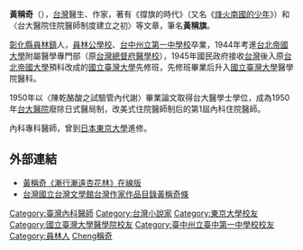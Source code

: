 '''黃稱奇'''（{{bd|1925年|9月|||catIdx=Huang黃稱奇}}），[[台灣|台灣]]醫生、作家，著有《撐旗的時代》（又名《[[烽火南國的少年|烽火南國的少年]]》）和〈台大醫院住院醫師制度建立之初〉等文章，筆名'''黃稱旗'''。

[[彰化縣|彰化縣]][[員林鎮|員林鎮]]人，[[員林鎮|員林]][[公學校|公學校]]、[[台中州立第一中學校|台中州立第一中學校]]卒業，1944年考進[[台北帝國大學|台北帝國大學]]附屬醫學專門部（原[[台灣總督府醫學校|台灣總督府醫學校]]），1945年國民政府接收[[台灣|台灣]]後入原[[台北帝國大學|台北帝國大學]]預科改成的[[國立臺灣大學|國立臺灣大學]]先修班，先修班畢業后升入[[國立臺灣大學|國立臺灣大學]]醫學院醫科。

1950年以〈陳乾酪酸之試驗管內代謝〉畢業論文取得台大醫學士學位，成為1950年[[台大醫院|台大醫院]]廢除日式醫局制，改美式住院醫師制后的第1屆內科住院醫師。

內科專科醫師，曾到[[日本|日本]][[東京大學|東京大學]]進修。

==外部連結==
*[https://web.archive.org/web/20090930190956/http://www.naw1.com/huang_book/uncle_index.htm 黃稱奇《漸行漸遠杏花林》在線版]
*[http://www3.nmtl.gov.tw/Writer2/writer_detail.php?id=1911 台灣國立台灣文學館台灣作家作品目錄黃稱奇條]

{{DEFAULTSORT:Huang黃稱奇}}
[[Category:臺灣內科醫師|Category:臺灣內科醫師]]
[[Category:台灣小說家|Category:台灣小說家]]
[[Category:東京大學校友|Category:東京大學校友]]
[[Category:國立臺灣大學醫學院校友|Category:國立臺灣大學醫學院校友]]
[[Category:臺中州立臺中第一中學校校友|Category:臺中州立臺中第一中學校校友]]
[[Category:員林人|Category:員林人]]
[[Category:黄姓|Cheng稱奇]]
